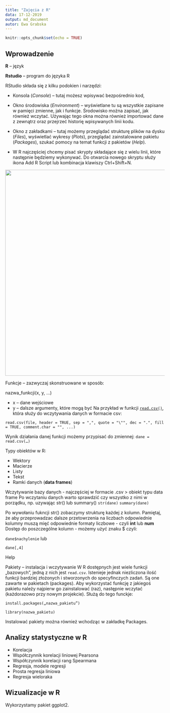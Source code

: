 ```yaml
---
title: "Zajęcia z R"
data: 17-12-2019
output: md_document
autor: Ewa Grabska
---
```


```r
knitr::opts_chunk$set(echo = TRUE)
```

## Wprowadzenie

**R** – język

**Rstudio** – program do języka R

RStudio składa się z kilku podokien i narzędzi: 

*	Konsola (*Console*) – tutaj możesz wpisywać bezpośrednio kod, 

*	Okno środowiska (*Environment*) – wyświetlane tu są wszystkie zapisane w pamięci zmienne, jak i funkcje. Środowisko można zapisać, jak również wczytać. Używając tego okna można również importować dane z zewnątrz oraz przejrzeć historię wpisywanych linii kodu. 

*	Okno z zakładkami – tutaj możemy przeglądać strukturę plików na dysku (*Files*), wyświetlać wykresy (*Plots*), przeglądać zainstalowane pakietu (*Packages*), szukać pomocy na temat funkcji z pakietów (*Help*). 

*	W R najczęściej chcemy pisać skrypty składające się z wielu linii, które następnie będziemy wykonywać. Do otwarcia nowego skryptu służy ikona Add R Script lub kombinacja klawiszy Ctrl+Shift+N. 

![](Rstudio.jpg){width=650px}

Funkcje – zazwyczaj skonstruowane w sposób:

nazwa_funkcji(x, y, …)

* x – dane wejściowe
* y – dalsze argumenty, które mogą być 
Na przykład w funkcji [`read.csv()`](https://stat.ethz.ch/R-manual/R-devel/library/utils/html/read.table.html), która służy do wczytywania danych w formacie csv:

`read.csv(file, header = TRUE, sep = ",", quote = "\"", dec = ".", fill = TRUE, comment.char = "", ...)`

Wynik działania danej funkcji możemy przypisać do zmiennej:
	`dane = read.csv(…)`

Typy obiektów w R:

*	Wektory 
*	Macierze
*	Listy
*	Tekst
*	Ramki danych (**data frames**)

Wczytywanie bazy danych - najczęściej w formacie .csv > obiekt typu data frame
Po wczytaniu danych warto sprawdzić czy wszystko z nimi w porządku, np. uzywając str() lub summary()
  `str(dane)`
  `summary(dane)`

Po wywołaniu fukncji str() zobaczymy strukturę każdej z kolumn. Pamiętaj, że aby przeprowadzac dalsze przetowrzenia na liczbach odpowiednie kolumny muszą mięć odpowiednie formaty liczbowe - czyli **int** lub **num**
Dostęp do poszczególne kolumn - możemy użyć znaku $ czyli:

  `dane$nachylenie` 
lub
  
  `dane[,4]`

Help 

Pakiety – instalacja i wczytywanie
W R dostępnych jest wiele funkcji „bazowych”, jedną z nich jest `read.csv`. Istenieje jednak niezliczona ilość funkcji bardziej złożonych i stworzonych do specyfinczych zadań. Są one zawarte w pakietach (packages). Aby wykorzystać funkcję z jakiegoś pakietu należy najpierw go zainstalować (raz), następnie wczytać (każdorazowo przy nowym projekcie). Służą do tego funckje:

`install.packages(„nazwa_pakietu”)`

`library(nazwa_pakietu)`

Instalować pakiety można również wchodząc w zakładkę Packages.


## Analizy statystyczne w R

* Korelacja
* Współczynnik korelacji liniowej Pearsona
* Współczynnik korelacji rang Spearmana
* Regresja, modele regresji
* Prosta regresja liniowa
* Regresja wieloraka

## Wizualizacje w R
Wykorzystamy pakiet ggplot2. 




